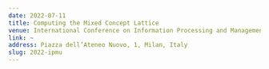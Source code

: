 ```yaml
---
date: 2022-07-11
title: Computing the Mixed Concept Lattice
venue: International Conference on Information Processing and Management of Uncertainty in Knowledge-Based Systems
link: ~ 
address: Piazza dell’Ateneo Nuovo, 1, Milan, Italy
slug: 2022-ipmu
---
```


